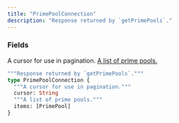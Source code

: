 ```yaml
---
title: "PrimePoolConnection"
description: "Response returned by `getPrimePools`."
---
```


### Fields

<ResponseField name="cursor" type="String">
  A cursor for use in pagination.
</ResponseField>

<a href="/api-reference/types/primepool">
  <ResponseField name="items" type="[PrimePool]">
    A list of prime pools.
  </ResponseField>
</a>


```graphql PrimePoolConnection
"""Response returned by `getPrimePools`."""
type PrimePoolConnection {
  """A cursor for use in pagination."""
  cursor: String
  """A list of prime pools."""
  items: [PrimePool]
}
```
